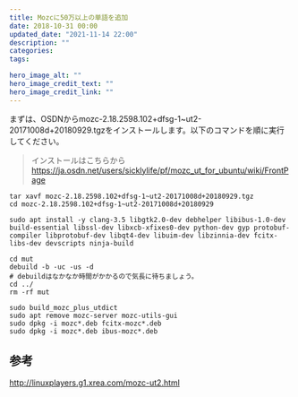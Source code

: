 ```yaml
---
title: Mozcに50万以上の単語を追加
date: 2018-10-31 00:00
updated_date: "2021-11-14 22:00"
description: ""
categories:
tags:

hero_image_alt: ""
hero_image_credit_text: ""
hero_image_credit_link: ""
---
```

まずは、OSDNからmozc-2.18.2598.102+dfsg-1~ut2-20171008d+20180929.tgzをインストールします。以下のコマンドを順に実行してください。

> インストールはこちらから
https://ja.osdn.net/users/sicklylife/pf/mozc_ut_for_ubuntu/wiki/FrontPage

```
tar xavf mozc-2.18.2598.102+dfsg-1~ut2-20171008d+20180929.tgz
cd mozc-2.18.2598.102+dfsg-1~ut2-20171008d+20180929

sudo apt install -y clang-3.5 libgtk2.0-dev debhelper libibus-1.0-dev build-essential libssl-dev libxcb-xfixes0-dev python-dev gyp protobuf-compiler libprotobuf-dev libqt4-dev libuim-dev libzinnia-dev fcitx-libs-dev devscripts ninja-build

cd mut
debuild -b -uc -us -d
# debuildはなかなか時間がかかるので気長に待ちましょう。
cd ../
rm -rf mut

sudo build_mozc_plus_utdict
sudo apt remove mozc-server mozc-utils-gui
sudo dpkg -i mozc*.deb fcitx-mozc*.deb
sudo dpkg -i mozc*.deb ibus-mozc*.deb
```

## 参考
http://linuxplayers.g1.xrea.com/mozc-ut2.html